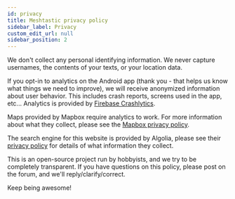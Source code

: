 ```yaml
---
id: privacy
title: Meshtastic privacy policy
sidebar_label: Privacy
custom_edit_url: null
sidebar_position: 2
---
```


We don't collect any personal identifying information. We never capture usernames, the contents of your texts, or your location data.

If you opt-in to analytics on the Android app (thank you - that helps us know what things we need to improve), we will receive anonymized information about user behavior. This includes crash reports, screens used in the app, etc... Analytics is provided by [Firebase Crashlytics](https://firebase.google.com/products/crashlytics).

Maps provided by Mapbox require analytics to work. For more information about what they collect, please see the [Mapbox privacy policy](https://www.mapbox.com/legal/privacy).

The search engine for this website is provided by Algolia, please see their [privacy policy](https://www.algolia.com/policies/privacy) for details of what information they collect.

This is an open-source project run by hobbyists, and we try to be completely transparent. If you have questions on this policy, please post on the forum, and we'll reply/clarify/correct.

Keep being awesome!
